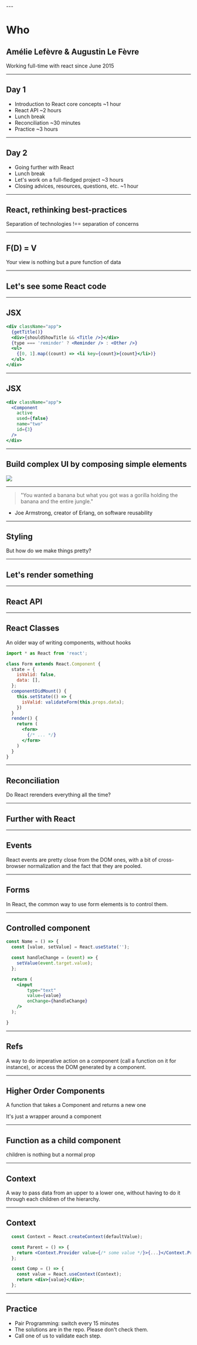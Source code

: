 
<Head>
  <title>React Training</title>
</Head>

<Landing />
---

# Who
## Amélie Lefèvre & Augustin Le Fèvre
Working full-time with react since June 2015

---
## Day 1
- Introduction to React core concepts ~1 hour
- React API ~2 hours
- Lunch break
- Reconciliation ~30 minutes
- Practice ~3 hours

---
## Day 2
- Going further with React
- Lunch break
- Let's work on a full-fledged project ~3 hours
- Closing advices, resources, questions, etc. ~1 hour

---

## React, rethinking best-practices
Separation of technologies !== separation of concerns

---
## F(D) = V
Your view is nothing but a pure function of data

---
## Let's see some React code

---
## JSX
```jsx
<div className="app">
  {getTitle()}
  <div>{shouldShowTitle && <Title />}</div>
  {type === 'reminder' ? <Reminder /> : <Other />}
  <ul>
    {[0, 1].map((count) => <li key={count}>{count}</li>)}
  </ul>
</div>
```

---
## JSX
```jsx
<div className="app">
  <Component
    active
    used={false}
    name="two"
    id={3}
  />
</div>
```

---
## Build complex UI by composing simple elements
<img src="./thinking-in-react.png"  />

---
> "You wanted a banana but what you got was a gorilla holding the banana and the entire jungle."

- Joe Armstrong, creator of Erlang, on software reusability

---
## Styling
But how do we make things pretty?

---
## Let's render something

---
## React API

---
## React Classes
An older way of writing components, without hooks
```jsx
import * as React from 'react';

class Form extends React.Component {
  state = {
    isValid: false,
    data: [],
  };
  componentDidMount() {
    this.setState(() => {
      isValid: validateForm(this.props.data);
    })
  }
  render() {
    return (
      <form>
        {/* ... */}
      </form>
    )
  }
}
```

---
## Reconciliation
Do React rerenders everything all the time?


---
## Further with React

---
## Events
React events are pretty close from the DOM ones, with a bit of cross-browser normalization and the fact that they are pooled.

---
## Forms
In React, the common way to use form elements is to control them.

---
## Controlled component
```jsx
const Name = () => {
  const [value, setValue] = React.useState('');

  const handleChange = (event) => {
    setValue(event.target.value);
  };

  return (
    <input
        type="text"
        value={value}
        onChange={handleChange}
    />
  );

}
```

---
## Refs
A way to do imperative action on a component (call a function on it for instance), or access the DOM generated by a component.

---
## Higher Order Components
A function that takes a Component and returns a new one

It's just a wrapper around a component

---
## Function as a child component
children is nothing but a normal prop

---
## Context
A way to pass data from an upper to a lower one, without having to do it through each children of the hierarchy.

---
## Context
```jsx
  const Context = React.createContext(defaultValue);

  const Parent = () => {
    return <Context.Provider value={/* some value */}>{...}</Context.Provider>;
  };

  const Comp = () => {
    const value = React.useContext(Context);
    return <div>{value}</div>;
  };

```

---
## Practice
- Pair Programming: switch every 15 minutes
- The solutions are in the repo. Please don't check them.
- Call one of us to validate each step.
